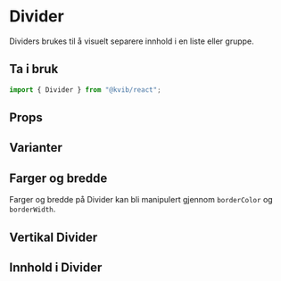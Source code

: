 
<Meta title="Komponenter/Data Display/Divider" />

# Divider

Dividers brukes til å visuelt separere innhold i en liste eller gruppe.

## Ta i bruk

```jsx
import { Divider } from "@kvib/react";
```

## Props

<Canvas of={DividerStories.Divider} />
<Controls of={DividerStories.Divider} />

## Varianter

<Canvas of={DividerStories.DividerVariants} />

## Farger og bredde

Farger og bredde på Divider kan bli manipulert gjennom `borderColor` og `borderWidth`.

<Canvas of={DividerStories.DividerColorsWidths} />

## Vertikal Divider

<Canvas of={DividerStories.DividerVertical} />

## Innhold i Divider

<Canvas of={DividerStories.DividerContent} />
